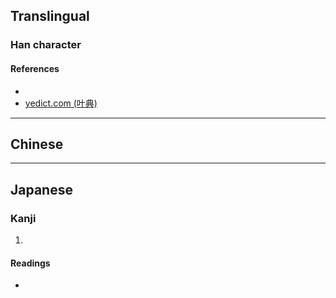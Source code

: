 {{character info/new}}
==Translingual==

===Han character===
{{Han char|rn=85|rad=水|as=04|sn=8|four=|canj=HKE,MKE|ids=⿱天氺}}

====References====
* {{Han ref|kx=0611.190|dkj=17210|dj=1005.010|hdz=31557.060|uh=6C97|ud=27799}}
* [http://yedict.com/htm/6C/6C97.htm yedict.com (叶典)]

----

==Chinese==
{{zh-see|添|v}}

----

==Japanese==

===Kanji===
{{ja-kanji|grade=|rs=水04}}

# {{defn|lang=ja|sort=水04}}

====Readings====
* {{ja-readings|on=[[てん]] (ten)|kun=[[もおえる]] (mooeru), [[もおう]] (moou)}}